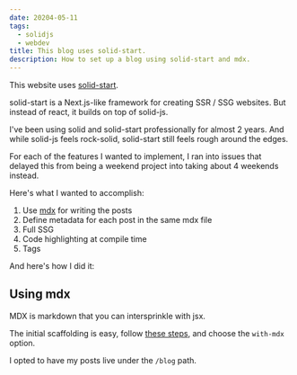 ```yaml
---
date: 20204-05-11
tags:
  - solidjs
  - webdev
title: This blog uses solid-start.
description: How to set up a blog using solid-start and mdx.
---
```


This website uses [solid-start](https://start.solidjs.com/getting-started/what-is-solidstart).

solid-start is a Next.js-like framework for creating SSR / SSG websites. But instead of react, it builds on top of solid-js.

I've been using solid and solid-start professionally for almost 2 years. And while solid-js feels rock-solid, solid-start still feels rough around the edges.


For each of the features I wanted to implement, I ran into issues that delayed this from being a weekend project into taking about 4 weekends instead.

Here's what I wanted to accomplish:
1. Use [mdx](https://mdxjs.com/) for writing the posts
2. Define metadata for each post in the same mdx file
3. Full SSG
4. Code highlighting at compile time
5. Tags

And here's how I did it:

## Using mdx

MDX is markdown that you can intersprinkle with jsx.

The initial scaffolding is easy, follow [these steps](https://docs.solidjs.com/solid-start/getting-started), and choose the `with-mdx` option.

I opted to have my posts live under the `/blog` path.
